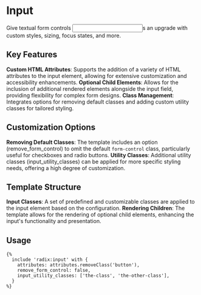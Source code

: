 # Input

Give textual form controls <input>s an upgrade with custom styles, sizing, focus states, and more.

## Key Features

**Custom HTML Attributes**: Supports the addition of a variety of HTML attributes to the input element, allowing for extensive customization and accessibility enhancements.
**Optional Child Elements**: Allows for the inclusion of additional rendered elements alongside the input field, providing flexibility for complex form designs.
**Class Management**: Integrates options for removing default classes and adding custom utility classes for tailored styling.

## Customization Options

**Removing Default Classes**: The template includes an option (remove_form_control) to omit the default `form-control` class, particularly useful for checkboxes and radio buttons.
**Utility Classes**: Additional utility classes (input_utility_classes) can be applied for more specific styling needs, offering a high degree of customization.

## Template Structure

**Input Classes**: A set of predefined and customizable classes are applied to the input element based on the configuration.
**Rendering Children**: The template allows for the rendering of optional child elements, enhancing the input's functionality and presentation.

## Usage

```twig
{%
  include 'radix:input' with {
    attributes: attributes.removeClass('button'),
    remove_form_control: false,
    input_utility_classes: ['the-class', 'the-other-class'],
  }
%}
```
